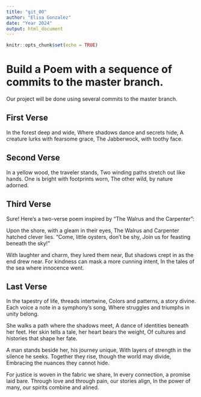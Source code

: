 ```yaml
---
title: "git_00"
author: "Elisa Gonzalez"
date: "Year 2024"
output: html_document
---
```


```r
knitr::opts_chunk$set(echo = TRUE)
```
# Build a Poem with a sequence of commits to the master branch.
Our project will be done using several commits to the master branch.
<!-- Do not modify or change any text in "!--" bracketed areas such as this --- these are instructions to
you, if you change any of this the git program will notice it and compromise your git merging strategy !-->

## First Verse 
<!--Put the first five lines of a poem by Lewis Carrol in this section!-->

In the forest deep and wide,
Where shadows dance and secrets hide,
A creature lurks with fearsome grace,
The Jabberwock, with toothy face. 

## Second Verse
<!--Put the first five lines of a poem by Robert Frost here!-->

In a yellow wood, the traveler stands,
Two winding paths stretch out like hands.
One is bright with footprints worn,
The other wild, by nature adorned. 


## Third Verse
<!--Put the first two verses of The Walrus and the Carpenter here!-->


Sure! Here’s a two-verse poem inspired by "The Walrus and the Carpenter":

Upon the shore, with a gleam in their eyes,
The Walrus and Carpenter hatched clever lies.
“Come, little oysters, don’t be shy,
Join us for feasting beneath the sky!”

With laughter and charm, they lured them near,
But shadows crept in as the end drew near.
For kindness can mask a more cunning intent,
In the tales of the sea where innocence went.


## Last Verse
<!--Put a short poem of your choice 8-20 lines,here!-->

In the tapestry of life, threads intertwine,
Colors and patterns, a story divine.
Each voice a note in a symphony's song,
Where struggles and triumphs in unity belong.

She walks a path where the shadows meet,
A dance of identities beneath her feet.
Her skin tells a tale, her heart bears the weight,
Of cultures and histories that shape her fate.

A man stands beside her, his journey unique,
With layers of strength in the silence he seeks.
Together they rise, though the world may divide,
Embracing the nuances they cannot hide.

For justice is woven in the fabric we share,
In every connection, a promise laid bare.
Through love and through pain, our stories align,
In the power of many, our spirits combine and alined.


